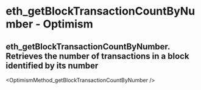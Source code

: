 # eth_getBlockTransactionCountByNumber  - Optimism

## eth_getBlockTransactionCountByNumber. Retrieves the number of transactions in a block identified by its number


<OptimismMethod_getBlockTransactionCountByNumber />
